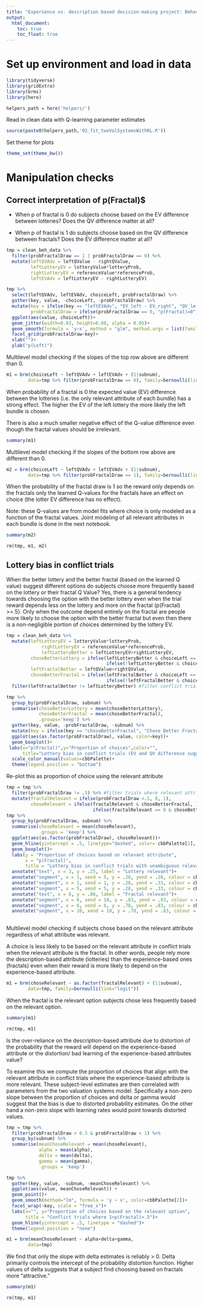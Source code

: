 ```yaml
---
title: "Experience vs. description based decision-making project: Behavioral manipulation checks"
output: 
  html_document:
    toc: true
    toc_float: true
---
```


# Set up environment and load in data

```r
library(tidyverse)
library(gridExtra)
library(brms)
library(here)
```

```r
helpers_path = here('helpers/')
```

Read in clean data with Q-learning parameter estimates

```r
source(paste0(helpers_path,'02_fit_twoValSystemsWithRL.R'))
```

Set theme for plots

```r
theme_set(theme_bw())
```

# Manipulation checks

## Correct interpretation of p(Fractal)$

- When p of fractal is 0 do subjects choose based on the EV difference between lotteries? Does the QV difference matter at all?

- When p of fractal is 1 do subjects choose based on the QV difference between fractals? Does the EV difference matter at all?

```r
tmp = clean_beh_data %>%
  filter(probFractalDraw == 1 | probFractalDraw == 0) %>%
  mutate(leftQVAdv = leftQValue - rightQValue,
         leftLotteryEV = lotteryValue*lotteryProb,
         rightLotteryEV = referenceValue*referenceProb,
         leftEVAdv = leftLotteryEV - rightLotteryEV)

tmp %>%
  select(leftQVAdv, leftEVAdv, choiceLeft, probFractalDraw) %>%
  gather(key, value, -choiceLeft, -probFractalDraw) %>%  
  mutate(key = ifelse(key == "leftEVAdv", "EV_left - EV_right", "QV_left - QV_right"),
         probFractalDraw = ifelse(probFractalDraw == 0, "p(Fractal)=0", "p(Fractal)=1")) %>%
  ggplot(aes(value, choiceLeft))+
  geom_jitter(width=0.03, height=0.08, alpha = 0.05)+
  geom_smooth(formula = 'y~x', method = "glm", method.args = list(family=binomial), fullrange=TRUE)+
  facet_grid(probFractalDraw~key)+
  xlab("")+
  ylab("p(Left)")
```

Multilevel model checking if the slopes of the top row above are different than 0.

```r
m1 = brm(choiceLeft ~ leftQVAdv + leftEVAdv + (1|subnum),
        data=tmp %>% filter(probFractalDraw == 0), family=bernoulli(link="logit"))
```

When probability of a fractal is 0 the expected value (EV) difference between the lotteries (i.e. the only relevant attribute of each bundle) has a strong effect. The higher the EV of the left lottery the more likely the left bundle is chosen. 

There is also a much smaller negative effect of the Q-value difference even though the fractal values should be irrelevant. 

```r
summary(m1)
```

Multilevel model checking if the slopes of the bottom row above are different than 0.

```r
m2 = brm(choiceLeft ~ leftQVAdv + leftEVAdv + (1|subnum),
        data=tmp %>% filter(probFractalDraw == 1), family=bernoulli(link="logit"))
```

When the probability of the fractal draw is 1 so the reward only depends on the fractals only the learned Q-values for the fractals have an effect on choice (the lotter EV difference has no effect).

Note: these Q-values are from model fits where choice is only modeled as a function of the fractal values. Joint modeling of all relevant attributes in each bundle is done in the next notebook.

```r
summary(m2)
```


```r
rm(tmp, m1, m2)
```

## Lottery bias in conflict trials

When the better lottery and the better fractal (based on the learned Q value) suggest different options do subjects choose more frequently based on the lottery or their fractal Q Value? Yes, there is a general tendency towards choosing the option with the better lottery even when the trial reward depends less on the lottery and more on the fractal (p(Fractal) >=.5). Only when the outcome depend entirely on the fractal are people more likely to choose the option with the better fractal but even then there is a non-negligible portion of choices determined by the lottery EV. 

```r
tmp = clean_beh_data %>%
  mutate(leftLotteryEV = lotteryValue*lotteryProb,
  			 rightLotteryEV = referenceValue*referenceProb,
  			 leftLotteryBetter = leftLotteryEV>rightLotteryEV,
         choseBetterLottery = ifelse(leftLotteryBetter & choiceLeft == 1, 1, 
                                     ifelse(!leftLotteryBetter & choiceLeft == 0, 1, 0)),
         leftFractalBetter = leftQValue>rightQValue,
         choseBetterFractal = ifelse(leftFractalBetter & choiceLeft == 1, 1, 
                                     ifelse(!leftFractalBetter & choiceLeft == 0, 1, 0))) %>%
  filter(leftFractalBetter != leftLotteryBetter) #filter conflict trials

tmp %>% 
  group_by(probFractalDraw, subnum) %>%
  summarise(choseBetterLottery = mean(choseBetterLottery),
            choseBetterFractal = mean(choseBetterFractal),
            .groups='keep') %>%
  gather(key, value, -probFractalDraw, -subnum) %>%
  mutate(key = ifelse(key == "choseBetterFractal", "Chose Better Fractal", "Chose Better Lottery")) %>%
  ggplot(aes(as.factor(probFractalDraw), value, color=key))+
  geom_boxplot()+
 labs(x="p(Fractal)",y="Proportion of choices",color="", 
      title="Lottery bias in conflict trials (EV and QV difference suggest opposite choices)")+
  scale_color_manual(values=cbbPalette)+
  theme(legend.position = "bottom")

```

Re-plot this as proportion of choice using the relevant attribute

```r
tmp = tmp %>%
  filter(probFractalDraw != .5) %>% #filter trials where relevant attribute is clear
  mutate(fractalRelevant = ifelse(probFractalDraw <.5, 0, 1),
         choseRelevant = ifelse(fractalRelevant & choseBetterFractal, 1,
                                ifelse(fractalRelevant == 0 & choseBetterLottery, 1, 0)))
tmp %>%
  group_by(probFractalDraw, subnum) %>%
  summarise(choseRelevant = mean(choseRelevant),
            .groups = 'keep') %>%
  ggplot(aes(as.factor(probFractalDraw), choseRelevant))+
  geom_hline(yintercept = .5, linetype="dashed", color= cbbPalette[2], size = 1.5)+
  geom_boxplot()+
  labs(y = "Proportion of choices based on relevant attribute",
       x = "p(Fractal)",
       title = "Lottery bias in conflict trials with unambiguous relevant option")+
  annotate("text", x = 3, y = .25, label = "Lottery relevant")+
  annotate("segment", x = 1, xend = 5, y = .28, yend = .28, colour = cbbPalette[1])+
  annotate("segment", x = 1, xend = 1, y = .28, yend = .33, colour = cbbPalette[1])+
  annotate("segment", x = 5, xend = 5, y = .28, yend = .33, colour = cbbPalette[1])+
  annotate("text", x = 8, y = .86, label = "Fractal relevant")+
  annotate("segment", x = 6, xend = 10, y = .83, yend = .83, colour = cbbPalette[1])+
  annotate("segment", x = 6, xend = 6, y = .78, yend = .83, colour = cbbPalette[1])+
  annotate("segment", x = 10, xend = 10, y = .78, yend = .83, colour = cbbPalette[1])
  
```

Multilevel model checking if subjects chose based on the relevant attribute regardless of what attribute was relevant.

A choice is less likely to be based on the relevant attribute in conflict trials when the relevant attribute is the fractal. In other words, people rely more the description-based attribute (lotteries) than the experience-based ones (fractals) even when their reward is more likely to depend on the experience-based attribute.

```r
m1 = brm(choseRelevant ~ as.factor(fractalRelevant) + (1|subnum),
        data=tmp, family=bernoulli(link="logit"))
```

When the fractal is the relevant option subjects chose less frequently based on the relevant option.

```r
summary(m1)
```

```r
rm(tmp, m1)
```

Is the over-reliance on the description-based attribute due to distortion of the probability that the reward will depend on the experience-based attribute or the distortion/ bad learning of the experience-based attributes value?

To examine this we compute the proportion of choices that align with the relevant attribute in conflict trials where the experience-based attribute is more relevant. These subject-level estimates are then correlated with parameters from the two valuation systems model. Specifically a non-zero slope between the proportion of choices and delta or gamma would suggest that the bias is due to distorted probability estimates. On the other hand a non-zero slope with learning rates would point towards distorted values.

```r
tmp = tmp %>%
  filter(probFractalDraw > 0.5 & probFractalDraw < 1) %>%
  group_by(subnum) %>%
  summarise(meanChoseRelevant = mean(choseRelevant),
            alpha = mean(alpha),
            delta = mean(delta), 
            gamma = mean(gamma),
            .groups = 'keep') 

tmp %>%
  gather(key, value, -subnum, -meanChoseRelevant) %>%
  ggplot(aes(value, meanChoseRelevant)) +
  geom_point()+
  geom_smooth(method="lm", formula = 'y ~ x', color=cbbPalette[2])+
  facet_wrap(~key, scale = "free_x")+
  labs(x="", y="Proportion of choices based on the relevant option",
       title = "Conflict trials where 1>p(Fractal)>.5")+
  geom_hline(yintercept = .5, linetype = "dashed")+
  theme(legend.position = "none")
```

```r
m1 = brm(meanChoseRelevant ~ alpha+delta+gamma,
        data=tmp)
```

We find that only the slope with delta estimates is reliably > 0. Delta primarily controls the intercept of the probability distortion function. Higher values of delta suggests that a subject find choosing based on fractals more "attractive."

```r
summary(m1)
```

```r
rm(tmp, m1)
```

